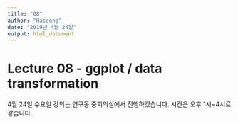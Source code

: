 ```yaml
---
title: "08"
author: "Haseong"
date: "2019년 4월 24일"
output: html_document
---
```


# Lecture 08 - ggplot / data transformation

4월 24일 수요일 강의는 연구동 중회의실에서 진행하겠습니다. 시간은 오후 1시~4시로 같습니다. 
